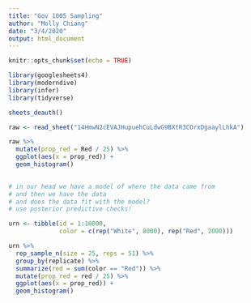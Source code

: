 ```yaml
---
title: "Gov 1005 Sampling"
author: "Molly Chiang"
date: "3/4/2020"
output: html_document
---
```


```r
knitr::opts_chunk$set(echo = TRUE)

library(googlesheets4)
library(moderndive)
library(infer)
library(tidyverse)

sheets_deauth()

```

```r

raw <- read_sheet("14HmwN2cEVAJHupuehCuLdwG9BXtR3COrxDgaaylLhkA")

raw %>%
  mutate(prop_red = Red / 25) %>%
  ggplot(aes(x = prop_red)) +
  geom_histogram()
  
```


```r

# in our head we have a model of where the data came from
# and then we have the data
# and does the data fit with the model?
# use posterior predictive checks!

urn <- tibble(id = 1:10000,
              color = c(rep("White", 8000), rep("Red", 2000)))

urn %>%
  rep_sample_n(size = 25, reps = 51) %>%
  group_by(replicate) %>%
  summarize(red = sum(color == "Red")) %>%
  mutate(prop_red = red / 25) %>%
  ggplot(aes(x = prop_red)) +
  geom_histogram()

```

